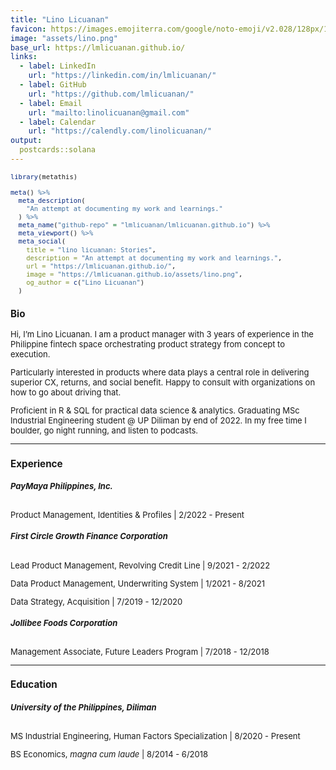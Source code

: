 ```yaml
---
title: "Lino Licuanan"
favicon: https://images.emojiterra.com/google/noto-emoji/v2.028/128px/1f44b.png
image: "assets/lino.png"
base_url: https://lmlicuanan.github.io/
links:
  - label: LinkedIn
    url: "https://linkedin.com/in/lmlicuanan/"
  - label: GitHub
    url: "https://github.com/lmlicuanan/"
  - label: Email
    url: "mailto:linolicuanan@gmail.com"
  - label: Calendar
    url: "https://calendly.com/linolicuanan/"
output:
  postcards::solana
---
```


<head>
<!-- Global site tag (gtag.js) - Google Analytics -->
<script async src="https://www.googletagmanager.com/gtag/js?id=G-9MHZYW9421"></script>
<script>
  window.dataLayer = window.dataLayer || [];
  function gtag(){dataLayer.push(arguments);}
  gtag('js', new Date());

  gtag('config', 'G-9MHZYW9421');
</script>
</head>

<font size="2">

```r
library(metathis)

meta() %>%
  meta_description(
    "An attempt at documenting my work and learnings."
  ) %>% 
  meta_name("github-repo" = "lmlicuanan/lmlicuanan.github.io") %>% 
  meta_viewport() %>% 
  meta_social(
    title = "lino licuanan: Stories",
    description = "An attempt at documenting my work and learnings.",
    url = "https://lmlicuanan.github.io/",
    image = "https://lmlicuanan.github.io/assets/lino.png",
    og_author = c("Lino Licuanan")
  )
```

### Bio

Hi, I'm Lino Licuanan. I am a product manager with 3 years of experience in the Philippine fintech space orchestrating product strategy from concept to execution.

Particularly interested in products where data plays a central role in delivering superior CX, returns, and social benefit. Happy to consult with organizations on how to go about driving that.

Proficient in R & SQL for practical data science & analytics. Graduating MSc Industrial Engineering student @ UP Diliman by end of 2022. In my free time I boulder, go night running, and listen to podcasts.
 
---

### Experience

###### **PayMaya Philippines, Inc.**

Product Management, Identities & Profiles | 2/2022 - Present

###### **First Circle Growth Finance Corporation**

Lead Product Management, Revolving Credit Line | 9/2021 - 2/2022

Data Product Management, Underwriting System | 1/2021 - 8/2021

Data Strategy, Acquisition | 7/2019 - 12/2020

###### **Jollibee Foods Corporation**

Management Associate, Future Leaders Program | 7/2018 - 12/2018

---

### Education

###### **University of the Philippines, Diliman**

MS Industrial Engineering, Human Factors Specialization | 8/2020 - Present

BS Economics, *magna cum laude* | 8/2014 - 6/2018

</font>